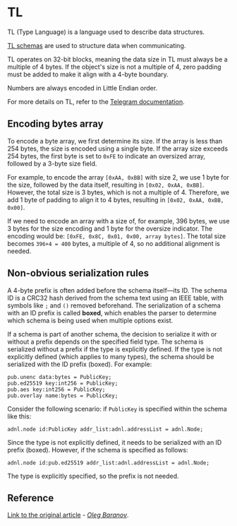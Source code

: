
# TL
TL (Type Language) is a language used to describe data structures.

[TL schemas](https://github.com/ton-blockchain/ton/tree/master/tl/generate/scheme) are used to structure data when communicating. 

TL operates on 32-bit blocks, meaning the data size in TL must always be a multiple of 4 bytes. If the object's size is not a multiple of 4, zero padding must be added to make it align with a 4-byte boundary.

Numbers are always encoded in Little Endian order.

For more details on TL, refer to the [Telegram documentation](https://core.telegram.org/mtproto/TL).


## Encoding bytes array
To encode a byte array, we first determine its size. If the array is less than 254 bytes, the size is encoded using a single byte. If the array size exceeds 254 bytes, the first byte is set to `0xFE` to indicate an oversized array, followed by a 3-byte size field.

For example, to encode the array `[0xAA, 0xBB]` with size 2, we use 1 byte for the size, followed by the data itself, resulting in `[0x02, 0xAA, 0xBB]`. However, the total size is 3 bytes, which is not a multiple of 4. Therefore, we add 1 byte of padding to align it to 4 bytes, resulting in `[0x02, 0xAA, 0xBB, 0x00]`.

If we need to encode an array with a size of, for example, 396 bytes, we use 3 bytes for the size encoding and 1 byte for the oversize indicator. The encoding would be: `[0xFE, 0x8C, 0x01, 0x00, array bytes]`. The total size becomes `396+4 = 400` bytes, a multiple of 4, so no additional alignment is needed.

## Non-obvious serialization rules

A 4-byte prefix is often added before the schema itself—its ID. The schema ID is a CRC32 hash derived from the schema text using an IEEE table, with symbols like `;` and `()` removed beforehand. The serialization of a schema with an ID prefix is called **boxed**, which enables the parser to determine which schema is being used when multiple options exist.

If a schema is part of another schema, the decision to serialize it with or without a prefix depends on the specified field type. The schema is serialized without a prefix if the type is explicitly defined. If the type is not explicitly defined (which applies to many types), the schema should be serialized with the ID prefix (boxed). For example:

```tlb
pub.unenc data:bytes = PublicKey;
pub.ed25519 key:int256 = PublicKey;
pub.aes key:int256 = PublicKey;
pub.overlay name:bytes = PublicKey;
```

Consider the following scenario: if `PublicKey` is specified within the schema like this:

```
adnl.node id:PublicKey addr_list:adnl.addressList = adnl.Node;
```

Since the type is not explicitly defined, it needs to be serialized with an ID prefix (boxed). However, if the schema is specified as follows:

```
adnl.node id:pub.ed25519 addr_list:adnl.addressList = adnl.Node;
```

The type is explicitly specified, so the prefix is not needed.

## Reference

[Link to the original article](https://github.com/xssnick/ton-deep-doc/blob/master/TL.md) - _[Oleg Baranov](https://github.com/xssnick)_.
<Feedback />

